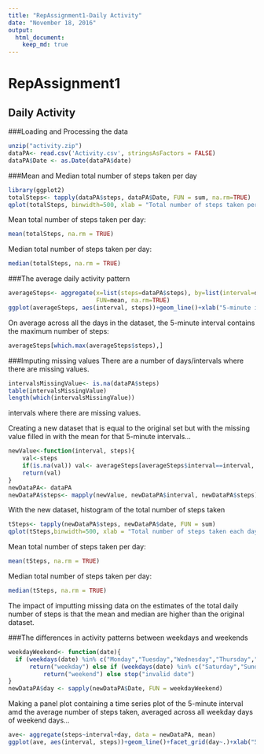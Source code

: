 ---
title: "RepAssignment1-Daily Activity"
date: "November 18, 2016"
output: 
  html_document:
    keep_md: true
---



RepAssignment1
==============

## Daily Activity

###Loading and Processing the data

```{r loading}
unzip("activity.zip")
dataPA<- read.csv('Activity.csv', stringsAsFactors = FALSE)
dataPA$Date <- as.Date(dataPA$date)
```

###Mean and Median total number of steps taken per day
```{r mean_median_total_steps}
library(ggplot2)
totalSteps<- tapply(dataPA$steps, dataPA$Date, FUN = sum, na.rm=TRUE)
qplot(totalSteps, binwidth=500, xlab = "Total number of steps taken per day")
```

Mean total number of steps taken per day:
```{r }
mean(totalSteps, na.rm = TRUE)
```

Median total number of steps taken per day:
```{r}
median(totalSteps, na.rm = TRUE)
```

###The average daily activity pattern
```{r average_daily_activity}
averageSteps<- aggregate(x=list(steps=dataPA$steps), by=list(interval=dataPA$interval),
                         FUN=mean, na.rm=TRUE)
ggplot(averageSteps, aes(interval, steps))+geom_line()+xlab("5-minute interval")+ylab("average number of steps taken")
```

On average across all the days in the dataset, the 5-minute interval contains the maximum number of steps:
```{r}
averageSteps[which.max(averageSteps$steps),]
```


###Imputing missing values
There are a number of days/intervals where there are missing values.

```{r}
intervalsMissingValue<- is.na(dataPA$steps)
table(intervalsMissingValue)
length(which(intervalsMissingValue))
```
intervals where there are missing values.

Creating a new dataset that is equal to the original set but with the missing value filled in with the mean for that 5-minute intervals...
```{r}
newValue<-function(interval, steps){
    val<-steps
    if(is.na(val)) val<- averageSteps[averageSteps$interval==interval, "steps"]
    return(val)
}
newDataPA<- dataPA
newDataPA$steps<- mapply(newValue, newDataPA$interval, newDataPA$steps)
```

With the new dataset, histogram of the total number of steps taken
```{r}
tSteps<- tapply(newDataPA$steps, newDataPA$date, FUN = sum)
qplot(tSteps,binwidth=500, xlab = "Total number of steps taken each day")
```

Mean total number of steps taken per day:
```{r}
mean(tSteps, na.rm = TRUE)
```

Median total number of steps taken per day:
```{r}
median(tSteps, na.rm = TRUE)
```

The impact of imputting missing data on the estimates of the total daily number of steps is that the mean and median are higher than the original dataset.


###The differences in activity patterns between weekdays and weekends
```{r}
weekdayWeekend<- function(date){
  if (weekdays(date) %in% c("Monday","Tuesday","Wednesday","Thursday","Friday"))
      return("weekday") else if (weekdays(date) %in% c("Saturday","Sunday"))
          return("weekend") else stop("invalid date")
}
newDataPA$day <- sapply(newDataPA$Date, FUN = weekdayWeekend)
```

Making a panel plot containing a time series plot of the 5-minute interval amd the average number of steps taken, averaged across all weekday days of weekend days...
```{r}
ave<- aggregate(steps~interval+day, data = newDataPA, mean)
ggplot(ave, aes(interval, steps))+geom_line()+facet_grid(day~.)+xlab("5-minute interval")+ylab("Number of steps")
```

